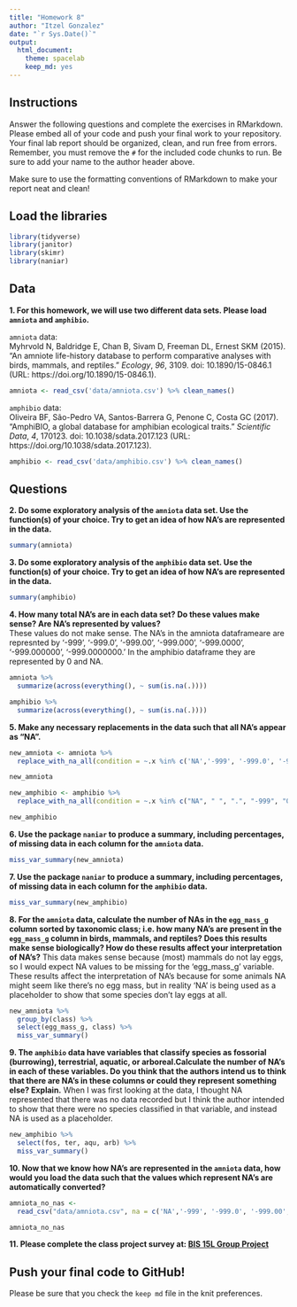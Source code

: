 ```yaml
---
title: "Homework 8"
author: "Itzel Gonzalez"
date: "`r Sys.Date()`"
output:
  html_document: 
    theme: spacelab
    keep_md: yes
---
```


## Instructions
Answer the following questions and complete the exercises in RMarkdown. Please embed all of your code and push your final work to your repository. Your final lab report should be organized, clean, and run free from errors. Remember, you must remove the `#` for the included code chunks to run. Be sure to add your name to the author header above.  

Make sure to use the formatting conventions of RMarkdown to make your report neat and clean!  

## Load the libraries
```r
library(tidyverse)
library(janitor)
library(skimr)
library(naniar)
``` 

## Data
**1. For this homework, we will use two different data sets. Please load `amniota` and `amphibio`.**  

`amniota` data:  
Myhrvold N, Baldridge E, Chan B, Sivam D, Freeman DL, Ernest SKM (2015). “An amniote life-history
database to perform comparative analyses with birds, mammals, and reptiles.” _Ecology_, *96*, 3109.
doi: 10.1890/15-0846.1 (URL: https://doi.org/10.1890/15-0846.1).
```r
amniota <- read_csv('data/amniota.csv') %>% clean_names()
```

`amphibio` data:  
Oliveira BF, São-Pedro VA, Santos-Barrera G, Penone C, Costa GC (2017). “AmphiBIO, a global database
for amphibian ecological traits.” _Scientific Data_, *4*, 170123. doi: 10.1038/sdata.2017.123 (URL:
https://doi.org/10.1038/sdata.2017.123).
```r
amphibio <- read_csv('data/amphibio.csv') %>% clean_names()
```

## Questions  
**2. Do some exploratory analysis of the `amniota` data set. Use the function(s) of your choice. Try to get an idea of how NA's are represented in the data.**  
```r
summary(amniota)
```

**3. Do some exploratory analysis of the `amphibio` data set. Use the function(s) of your choice. Try to get an idea of how NA's are represented in the data.**  
```r
summary(amphibio)
```

**4. How many total NA's are in each data set? Do these values make sense? Are NA's represented by values?**  
These values do not make sense. The NA's in the amniota dataframeare are represnted by '-999', '-999.0', '-999.00', '-999.000', '-999.0000', '-999.000000', '-999.0000000.' In the amphibio dataframe they are represented by 0 and NA.
```r
amniota %>% 
  summarize(across(everything(), ~ sum(is.na(.)))) 
```

```r
amphibio %>% 
  summarize(across(everything(), ~ sum(is.na(.))))
```

**5. Make any necessary replacements in the data such that all NA's appear as "NA".**   
```r
new_amniota <- amniota %>% 
  replace_with_na_all(condition = ~.x %in% c('NA','-999', '-999.0', '-999.00', '-999.000', '-999.0000', '-999.000000', '-999.0000000')) 

new_amniota
```

```r
new_amphibio <- amphibio %>% 
  replace_with_na_all(condition = ~.x %in% c("NA", " ", ".", "-999", "0")) 

new_amphibio
```

**6. Use the package `naniar` to produce a summary, including percentages, of missing data in each column for the `amniota` data.**  
```r
miss_var_summary(new_amniota)
``` 

**7. Use the package `naniar` to produce a summary, including percentages, of missing data in each column for the `amphibio` data.**
```r
miss_var_summary(new_amphibio)
```

**8. For the `amniota` data, calculate the number of NAs in the `egg_mass_g` column sorted by taxonomic class; i.e. how many NA's are present in the `egg_mass_g` column in birds, mammals, and reptiles? Does this results make sense biologically? How do these results affect your interpretation of NA's?** 
This data makes sense because (most) mammals do not lay eggs, so I would expect NA values to be missing for the 'egg_mass_g' variable. These results affect the interpretation of NA's because for some animals NA might seem like there's no egg mass, but in reality 'NA' is being used as a placeholder to show that some species don't lay eggs at all.
```r
new_amniota %>% 
  group_by(class) %>% 
  select(egg_mass_g, class) %>% 
  miss_var_summary()
```

**9. The `amphibio` data have variables that classify species as fossorial (burrowing), terrestrial, aquatic, or arboreal.Calculate the number of NA's in each of these variables. Do you think that the authors intend us to think that there are NA's in these columns or could they represent something else? Explain.**
When I was first looking at the data, I thought NA represented that there was no data recorded but I think the author intended to show that there were no species classified in that variable, and instead NA is used as a placeholder. 
```r
new_amphibio %>% 
  select(fos, ter, aqu, arb) %>% 
  miss_var_summary()
```

**10. Now that we know how NA's are represented in the `amniota` data, how would you load the data such that the values which represent NA's are automatically converted?**
```r
amniota_no_nas <- 
  read_csv("data/amniota.csv", na = c('NA','-999', '-999.0', '-999.00', '-999.000', '-999.0000', '-999.000000', '-999.0000000')) %>% clean_names() 

amniota_no_nas
```

**11. Please complete the class project survey at: [BIS 15L Group Project](https://forms.gle/H2j69Z3ZtbLH3efW6)**

## Push your final code to GitHub!
Please be sure that you check the `keep md` file in the knit preferences.  